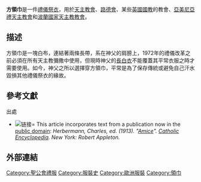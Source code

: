 {{refimprove|time=2016-05-16T12:42:42+00:00}}
'''方領巾'''是一件[[禮儀祭衣|禮儀祭衣]]，用於[[天主教會|天主教會]]、[[路德會|路德會]]、某些[[英國國教|英國國教]]的教會、[[亞美尼亞禮天主教會|亞美尼亞禮天主教會]]和[[波蘭國家天主教教會|波蘭國家天主教教會]]。

== 描述 ==
方領巾是一塊白布，連結著兩條長帶，系在神父的肩膀上，1972年的禮儀改革之前必須在所有天主教彌撒中使用，但現時神父的[[長白衣|長白衣]]不能覆蓋其平常衣服之時才需要使用。如今，神父之所以選擇穿方領巾，平常是為了保存傳統或避免自己汗水毀損其他禮儀祭衣的緣故。

== 參考文獻 ==
{{Reflist}}
; 出處<br>
* <span>[[File:Wikisource-logo.svg|链接=]]</span><span></span> <span>This article incorporates text from a publication now in the </span>[[公有领域|public domain]]<span>:</span> <cite class="citation encyclopaedia" id="CITEREFHerbermann1913">Herbermann, Charles, ed. (1913). </cite><cite class="citation encyclopaedia" id="CITEREFHerbermann1913">"[[wikisource:Catholic_Encyclopedia_(1913)/Amice|Amice]]". ''[[天主教百科全書|Catholic Encyclopedia]]''. </cite><cite class="citation encyclopaedia" id="CITEREFHerbermann1913">New York: Robert Appleton.</cite><span class="Z3988" title="ctx_ver=Z39.88-2004&rfr_id=info%3Asid%2Fen.wikipedia.org%3AAmice&rft.atitle=Amice&rft.btitle=Catholic+Encyclopedia&rft.date=1913&rft.genre=bookitem&rft.place=New+York&rft.pub=Robert+Appleton&rft_val_fmt=info%3Aofi%2Ffmt%3Akev%3Amtx%3Abook"> </span>

== 外部連結 ==

[[Category:聖公會禮服|Category:聖公會禮服]]
[[Category:服裝史|Category:服裝史]]
[[Category:歐洲服裝|Category:歐洲服裝]]
[[Category:領巾|Category:領巾]]